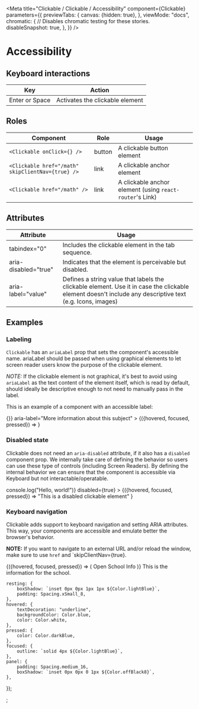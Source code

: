 


<Meta
    title="Clickable / Clickable / Accessibility"
    component={Clickable}
    parameters={{
        previewTabs: {
            canvas: {hidden: true},
        },
        viewMode: "docs",
        chromatic: {
            // Disables chromatic testing for these stories.
            disableSnapshot: true,
        },
    }}
/>

# Accessibility

## Keyboard interactions

| Key            | Action                          |
| -------------- | ------------------------------- |
| Enter or Space | Activates the clickable element |

## Roles

| Component                                         | Role   | Usage                                                    |
| ------------------------------------------------- | ------ | -------------------------------------------------------- |
| `<Clickable onClick={} />`                        | button | A clickable button element                               |
| `<Clickable href="/math" skipClientNav={true} />` | link   | A clickable anchor element                               |
| `<Clickable href="/math" />`                      | link   | A clickable anchor element (using `react-router`'s Link) |

## Attributes

| Attribute            | Usage                                                                                                                                                    |
| -------------------- | -------------------------------------------------------------------------------------------------------------------------------------------------------- |
| tabindex="0"         | Includes the clickable element in the tab sequence.                                                                                                      |
| aria-disabled="true" | Indicates that the element is perceivable but disabled.                                                                                                  |
| aria-label="value"   | Defines a string value that labels the clickable element. Use it in case the clickable element doesn't include any descriptive text (e.g. Icons, images) |

## Examples

### Labeling

`Clickable` has an `ariaLabel` prop that sets the component's accessible name.
ariaLabel should be passed when using graphical elements to let screen reader
users know the purpose of the clickable element.

_NOTE:_ If the clickable element is not graphical, it's best to avoid using `ariaLabel` as the text content of the element itself, which is read by default, should ideally be descriptive enough to not need to manually pass in the label.

This is an example of a component with an accessible label:

<Canvas>
    <Story name="Labeling">
        <View>
            <Clickable
                onClick={() => {}}
                aria-label="More information about this subject"
            >
                {({hovered, focused, pressed}) => <PhosphorIcon icon={IconMappings.info} />}
            </Clickable>
        </View>
    </Story>
</Canvas>

### Disabled state

Clickable does not need an `aria-disabled` attribute, if it also has a
`disabled` component prop. We internally take care of defining the behavior so
users can use these type of controls (including Screen Readers). By defining the
internal behavior we can ensure that the component is accessible via Keyboard
but not interactable/operatable.

<Canvas>
    <Story name="Disabled state">
        <Clickable
            onClick={(e) => console.log("Hello, world!")}
            disabled={true}
        >
            {({hovered, focused, pressed}) =>
                "This is a disabled clickable element"
            }
        </Clickable>
    </Story>
</Canvas>

### Keyboard navigation

Clickable adds support to keyboard navigation and setting ARIA attributes. This
way, your components are accessible and emulate better the browser's behavior.

**NOTE:** If you want to navigate to an external URL and/or reload the window,
make sure to use `href` and `skipClientNav={true}.

<Canvas>
    <Story name="Keyboard navigation">
        <View>
            <Clickable role="tab" aria-controls="panel-1" id="tab-1">
                {({hovered, focused, pressed}) => (
                    <View
                        style={[
                            styles.resting,
                            hovered && styles.hovered,
                            focused && styles.focused,
                            pressed && styles.pressed,
                        ]}
                    >
                        <Body>Open School Info</Body>
                    </View>
                )}
            </Clickable>
            <View
                id="panel-1"
                role="tabpanel"
                tabindex="0"
                aria-labelledby="tab-1"
                style={styles.panel}
            >
                This is the information for the school.
            </View>
        </View>
    </Story>
</Canvas>

    resting: {
        boxShadow: `inset 0px 0px 1px 1px ${Color.lightBlue}`,
        padding: Spacing.xSmall_8,
    },
    hovered: {
        textDecoration: "underline",
        backgroundColor: Color.blue,
        color: Color.white,
    },
    pressed: {
        color: Color.darkBlue,
    },
    focused: {
        outline: `solid 4px ${Color.lightBlue}`,
    },
    panel: {
        padding: Spacing.medium_16,
        boxShadow: `inset 0px 0px 0 1px ${Color.offBlack8}`,
    },
});

;
